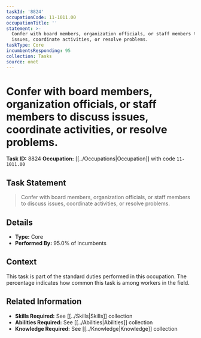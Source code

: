 ```yaml
---
taskId: '8824'
occupationCode: 11-1011.00
occupationTitle: ''
statement: >-
  Confer with board members, organization officials, or staff members to discuss
  issues, coordinate activities, or resolve problems.
taskType: Core
incumbentsResponding: 95
collection: Tasks
source: onet
---
```

# Confer with board members, organization officials, or staff members to discuss issues, coordinate activities, or resolve problems.

**Task ID:** 8824
**Occupation:** [[../Occupations|Occupation]] with code `11-1011.00`

## Task Statement

> Confer with board members, organization officials, or staff members to discuss issues, coordinate activities, or resolve problems.

## Details

- **Type:** Core
- **Performed By:** 95.0% of incumbents

## Context

This task is part of the standard duties performed in this occupation. The percentage indicates how common this task is among workers in the field.

## Related Information

- **Skills Required:** See [[../Skills|Skills]] collection
- **Abilities Required:** See [[../Abilities|Abilities]] collection
- **Knowledge Required:** See [[../Knowledge|Knowledge]] collection
